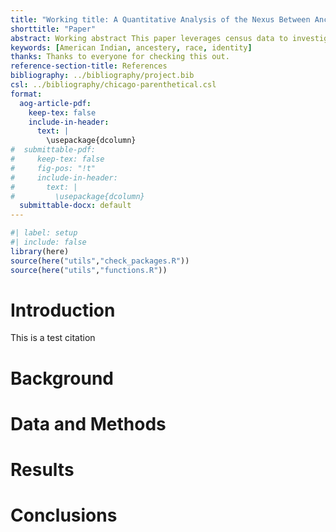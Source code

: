 ```yaml
---
title: "Working title: A Quantitative Analysis of the Nexus Between Ancestry Self-Identification and Racial Classification"
shorttitle: "Paper"
abstract: Working abstract This paper leverages census data to investigate the intricate relationship between individuals reported ancestry and their self-identified racial classification on the United States Census. Analyzing a dataset drawn from U.S. census records spanning 2010-2020, this research employs statistical techniques to discern patterns, trends, and discrepancies in how individuals perceive their ancestral heritage and racial identity.
keywords: [American Indian, ancestery, race, identity]
thanks: Thanks to everyone for checking this out.
reference-section-title: References
bibliography: ../bibliography/project.bib
csl: ../bibliography/chicago-parenthetical.csl
format:
  aog-article-pdf:
    keep-tex: false
    include-in-header: 
      text: |
        \usepackage{dcolumn}
#  submittable-pdf:
#     keep-tex: false
#     fig-pos: "!t"
#     include-in-header: 
#       text: |
#         \usepackage{dcolumn}
  submittable-docx: default
---
```


```r
#| label: setup
#| include: false
library(here)
source(here("utils","check_packages.R"))
source(here("utils","functions.R"))
```

# Introduction

This is a test citation

# Background

# Data and Methods

# Results

# Conclusions
